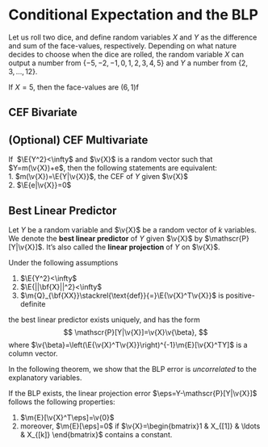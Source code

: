 # Conditional Expectation and the BLP

Let us roll two dice, and define random variables $X$ and $Y$ as the difference and sum of the face-values, respectively. Depending on what nature decides to choose when the dice are rolled, the random variable $X$ can output a number from $\{-5,-2,-1,0,1,2,3,4,5\}$ and $Y$ a number from $\{2,3,\ldots,12\}$. 

If $X=5$, then the face-values are $(6,1)$f

## CEF Bivariate


## (Optional) CEF Multivariate

:::{.theorem #cef name="Characterization of CEF"}
If \ $\E{Y^2}<\infty$ and $\v{X}$ is a random vector such that $Y=m(\v{X})+e$, then the following statements are equivalent:  
1. $m(\v{X})=\E{Y|\v{X}}$, the CEF of $Y$ given $\v{X}$   
2. $\E{e|\v{X}}=0$
:::



## Best Linear Predictor

Let $Y$ be a random variable and $\v{X}$ be a random vector of $k$ variables. We denote the **best linear predictor** of $Y$ given $\v{X}$ by $\mathscr{P}[Y|\v{X}]$. It's also called the **linear projection** of $Y$ on $\v{X}$. 

::: {.theorem #blp name="Best Linear Predictor"}
Under the following assumptions

1. $\E{Y^2}<\infty$
2. $\E{||\bf{X}||^2}<\infty$
3. $\m{Q}_{\bf{XX}}\stackrel{\text{def}}{=}\E{\v{X}^T\v{X}}$ is positive-definite

the best linear predictor exists uniquely, and has the form
$$
\mathscr{P}[Y|\v{X}]=\v{X}\v{\beta},
$$
where $\v{\beta}=\left(\E{\v{X}^T\v{X}}\right)^{-1}\m{E}[\v{X}^TY]$ is a column vector.
:::

In the following theorem, we show that the BLP error is *uncorrelated* to the explanatory variables.

::: {.theorem  #blperror name="Best Linear Predictor Error"}
If the BLP exists, the linear projection error $\eps=Y-\mathscr{P}[Y|\v{X}]$ follows the following properties:

1. $\m{E}[\v{X}^T\eps]=\v{0}$
2. moreover, $\m{E}[\eps]=0$ if 
$\v{X}=\begin{bmatrix}1 & X_{[1]} & \ldots & X_{[k]} \end{bmatrix}$ contains a constant.
:::